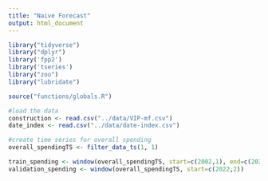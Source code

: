 ```yaml
---
title: "Naive Forecast"
output: html_document
---
```

```r
library("tidyverse")
library("dplyr")
library('fpp2')
library('tseries')
library("zoo")
library("lubridate")
```

```r

source("functions/globals.R")

```

```r
#load the data
construction <- read.csv("../data/VIP-mf.csv")
date_index <- read.csv("../data/date-index.csv")
```
```r
#create time series for overall spending
overall_spendingTS <- filter_data_ts(1, 1)

train_spending <- window(overall_spendingTS, start=c(2002,1), end=c(2022,1))
validation_spending <- window(overall_spendingTS, start=c(2022,2))
```
